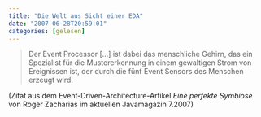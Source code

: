 ```yaml
---
title: "Die Welt aus Sicht einer EDA"
date: "2007-06-28T20:59:01"
categories: [gelesen]
---
```


> Der Event Processor [...] ist dabei das menschliche Gehirn, das ein Spezialist für die Mustererkennung in einem gewaltigen Strom von Ereignissen ist, der durch die fünf Event Sensors des Menschen erzeugt wird.

(Zitat aus dem Event-Driven-Architecture-Artikel *Eine perfekte Symbiose* von Roger Zacharias im aktuellen Javamagazin 7.2007)
